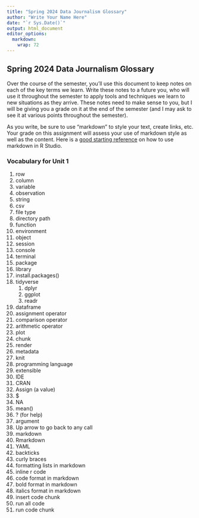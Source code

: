 ```yaml
---
title: "Spring 2024 Data Journalism Glossary"
author: "Write Your Name Here"
date: "`r Sys.Date()`"
output: html_document
editor_options: 
  markdown: 
    wrap: 72
---
```


## Spring 2024 Data Journalism Glossary

Over the course of the semester, you'll use this document to keep notes
on each of the key terms we learn. Write these notes to a future you,
who will use it throughout the semester to apply tools and techniques we
learn to new situations as they arrive. These notes need to make sense
to you, but I will be giving you a grade on it at the end of the
semester (and I may ask to see it at various points throughout the
semester).

As you write, be sure to use "markdown" to style your text, create
links, etc. Your grade on this assignment will assess your use of
markdown style as well as the content. Here is a [good starting
reference](https://rmarkdown.rstudio.com/lesson-8.html) on how to use
markdown in R Studio.

### Vocabulary for Unit 1

1.  row
2.  column
3.  variable
4.  observation
5.  string
6.  csv
7.  file type
8.  directory path
9.  function
10. environment
11. object
12. session
13. console
14. terminal
15. package
16. library
17. install.packages()
18. tidyverse
    1.  dplyr
    2.  ggplot
    3.  readr
19. dataframe
20. assignment operator
21. comparison operator
22. arithmetic operator
23. plot
24. chunk
25. render
26. metadata
27. knit
28. programming language
29. extensible
30. IDE
31. CRAN
32. Assign (a value)
33. \$
34. NA
35. mean()
36. ? (for help)
37. argument
38. Up arrow to go back to any call
39. markdown
40. Rmarkdown
41. YAML
42. backticks
43. curly braces
44. formatting lists in markdown
45. inline r code
46. code format in markdown
47. bold format in markdown
48. italics format in markdown
49. insert code chunk
50. run all code
51. run code chunk
